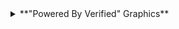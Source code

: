 
<details>
    <summary>**"Powered By Verified" Graphics**</summary>

    <details open>
        <summary>**Signup**</summary>

        **Green:**
        <img src="/img/graphics/1-click-signup-powered-by-verified/svg/green.svg" width="300"/>
        <a download="green.svg" href="/img/graphics/1-click-signup-powered-by-verified/svg/green.svg" title="Green (SVG)">Download SVG</a> | 
        <a download="green.png" href="/img/graphics/1-click-signup-powered-by-verified/png/green.png" title="Green (PNG)">Download PNG</a>

        ---

        **Black:**
        <img src="/img/graphics/1-click-signup-powered-by-verified/svg/black.svg" width="300"/>
        <a download="green.svg" href="/img/graphics/1-click-signup-powered-by-verified/svg/black.svg" title="Black (SVG)">Download SVG</a> | 
        <a download="green.png" href="/img/graphics/1-click-signup-powered-by-verified/png/black.png" title="Black (PNG)">Download PNG</a>

        ---

        **Gray:**
        <img src="/img/graphics/1-click-signup-powered-by-verified/svg/gray.svg" width="300"/>
        <a download="green.svg" href="/img/graphics/1-click-signup-powered-by-verified/svg/gray.svg" title="Gray (SVG)">Download SVG</a> | 
        <a download="green.png" href="/img/graphics/1-click-signup-powered-by-verified/png/gray.png" title="Gray (PNG)">Download PNG</a>
        
        ---

        **White:**
        <img src="/img/graphics/1-click-signup-powered-by-verified/svg/white.svg" width="300"/>
        <a download="green.svg" href="/img/graphics/1-click-signup-powered-by-verified/svg/white.svg" title="White (SVG)">Download SVG</a> | 
        <a download="green.png" href="/img/graphics/1-click-signup-powered-by-verified/png/white.png" title="White (PNG)">Download PNG</a>

    </details>

    <details>
        <summary>**Login**</summary>

        **Green:**
        <img src="/img/graphics/1-click-login-powered-by-verified/svg/green.svg" width="300"/>
        <a download="green.svg" href="/img/graphics/1-click-login-powered-by-verified/svg/green.svg" title="Green (SVG)">Download SVG</a> | 
        <a download="green.png" href="/img/graphics/1-click-login-powered-by-verified/png/green.png" title="Green (PNG)">Download PNG</a>

        ---

        **Black:**
        <img src="/img/graphics/1-click-login-powered-by-verified/svg/black.svg" width="300"/>
        <a download="green.svg" href="/img/graphics/1-click-login-powered-by-verified/svg/black.svg" title="Black (SVG)">Download SVG</a> | 
        <a download="green.png" href="/img/graphics/1-click-login-powered-by-verified/png/black.png" title="Black (PNG)">Download PNG</a>

        ---

        **Gray:**
        <img src="/img/graphics/1-click-login-powered-by-verified/svg/gray.svg" width="300"/>
        <a download="green.svg" href="/img/graphics/1-click-login-powered-by-verified/svg/gray.svg" title="Gray (SVG)">Download SVG</a> | 
        <a download="green.png" href="/img/graphics/1-click-login-powered-by-verified/png/gray.png" title="Gray (PNG)">Download PNG</a>
        
        ---

        **White:**
        <img src="/img/graphics/1-click-login-powered-by-verified/svg/white.svg" width="300"/>
        <a download="green.svg" href="/img/graphics/1-click-login-powered-by-verified/svg/white.svg" title="White (SVG)">Download SVG</a> | 
        <a download="green.png" href="/img/graphics/1-click-login-powered-by-verified/png/white.png" title="White (PNG)">Download PNG</a>
        
    </details>
    
    <details>
        <summary>**Verify**</summary>

        **Green:**
        <img src="/img/graphics/1-click-verify-powered-by-verified/svg/green.svg" width="300"/>
        <a download="green.svg" href="/img/graphics/1-click-verify-powered-by-verified/svg/green.svg" title="Green (SVG)">Download SVG</a> | 
        <a download="green.png" href="/img/graphics/1-click-verify-powered-by-verified/png/green.png" title="Green (PNG)">Download PNG</a>

        ---

        **Black:**
        <img src="/img/graphics/1-click-verify-powered-by-verified/svg/black.svg" width="300"/>
        <a download="green.svg" href="/img/graphics/1-click-verify-powered-by-verified/svg/black.svg" title="Black (SVG)">Download SVG</a> | 
        <a download="green.png" href="/img/graphics/1-click-verify-powered-by-verified/png/black.png" title="Black (PNG)">Download PNG</a>

        ---

        **Gray:**
        <img src="/img/graphics/1-click-verify-powered-by-verified/svg/gray.svg" width="300"/>
        <a download="green.svg" href="/img/graphics/1-click-verify-powered-by-verified/svg/gray.svg" title="Gray (SVG)">Download SVG</a> | 
        <a download="green.png" href="/img/graphics/1-click-verify-powered-by-verified/png/gray.png" title="Gray (PNG)">Download PNG</a>
        
        ---

        **White:**
        <img src="/img/graphics/1-click-verify-powered-by-verified/svg/white.svg" width="300"/>
        <a download="green.svg" href="/img/graphics/1-click-verify-powered-by-verified/svg/white.svg" title="White (SVG)">Download SVG</a> | 
        <a download="green.png" href="/img/graphics/1-click-verify-powered-by-verified/png/white.png" title="White (PNG)">Download PNG</a>
        
    </details>

    <details>
        <summary>**Apply**</summary>

        **Green:**
        <img src="/img/graphics/1-click-apply-powered-by-verified/svg/green.svg" width="300"/>
        <a download="green.svg" href="/img/graphics/1-click-apply-powered-by-verified/svg/green.svg" title="Green (SVG)">Download SVG</a> | 
        <a download="green.png" href="/img/graphics/1-click-apply-powered-by-verified/png/green.png" title="Green (PNG)">Download PNG</a>

        ---

        **Black:**
        <img src="/img/graphics/1-click-apply-powered-by-verified/svg/black.svg" width="300"/>
        <a download="green.svg" href="/img/graphics/1-click-apply-powered-by-verified/svg/black.svg" title="Black (SVG)">Download SVG</a> | 
        <a download="green.png" href="/img/graphics/1-click-apply-powered-by-verified/png/black.png" title="Black (PNG)">Download PNG</a>

        ---

        **Gray:**
        <img src="/img/graphics/1-click-apply-powered-by-verified/svg/gray.svg" width="300"/>
        <a download="green.svg" href="/img/graphics/1-click-apply-powered-by-verified/svg/gray.svg" title="Gray (SVG)">Download SVG</a> | 
        <a download="green.png" href="/img/graphics/1-click-apply-powered-by-verified/png/gray.png" title="Gray (PNG)">Download PNG</a>
        
        ---

        **White:**
        <img src="/img/graphics/1-click-apply-powered-by-verified/svg/white.svg" width="300"/>
        <a download="green.svg" href="/img/graphics/1-click-apply-powered-by-verified/svg/white.svg" title="White (SVG)">Download SVG</a> | 
        <a download="green.png" href="/img/graphics/1-click-apply-powered-by-verified/png/white.png" title="White (PNG)">Download PNG</a>
        
    </details>

    <details>
        <summary>**Access**</summary>

        **Green:**
        <img src="/img/graphics/1-click-access-powered-by-verified/svg/green.svg" width="300"/>
        <a download="green.svg" href="/img/graphics/1-click-access-powered-by-verified/svg/green.svg" title="Green (SVG)">Download SVG</a> | 
        <a download="green.png" href="/img/graphics/1-click-access-powered-by-verified/png/green.png" title="Green (PNG)">Download PNG</a>

        ---

        **Black:**
        <img src="/img/graphics/1-click-access-powered-by-verified/svg/black.svg" width="300"/>
        <a download="green.svg" href="/img/graphics/1-click-access-powered-by-verified/svg/black.svg" title="Black (SVG)">Download SVG</a> | 
        <a download="green.png" href="/img/graphics/1-click-access-powered-by-verified/png/black.png" title="Black (PNG)">Download PNG</a>

        ---

        **Gray:**
        <img src="/img/graphics/1-click-access-powered-by-verified/svg/gray.svg" width="300"/>
        <a download="green.svg" href="/img/graphics/1-click-access-powered-by-verified/svg/gray.svg" title="Gray (SVG)">Download SVG</a> | 
        <a download="green.png" href="/img/graphics/1-click-access-powered-by-verified/png/gray.png" title="Gray (PNG)">Download PNG</a>
        
        ---

        **White:**
        <img src="/img/graphics/1-click-access-powered-by-verified/svg/white.svg" width="300"/>
        <a download="green.svg" href="/img/graphics/1-click-access-powered-by-verified/svg/white.svg" title="White (SVG)">Download SVG</a> | 
        <a download="green.png" href="/img/graphics/1-click-access-powered-by-verified/png/white.png" title="White (PNG)">Download PNG</a>
        
    </details>

    <details>
        <summary>**AutoFill**</summary>

        **Green:**
        <img src="/img/graphics/1-click-autofill-powered-by-verified/svg/green.svg" width="300"/>
        <a download="green.svg" href="/img/graphics/1-click-autofill-powered-by-verified/svg/green.svg" title="Green (SVG)">Download SVG</a> | 
        <a download="green.png" href="/img/graphics/1-click-autofill-powered-by-verified/png/green.png" title="Green (PNG)">Download PNG</a>

        ---

        **Black:**
        <img src="/img/graphics/1-click-autofill-powered-by-verified/svg/black.svg" width="300"/>
        <a download="green.svg" href="/img/graphics/1-click-autofill-powered-by-verified/svg/black.svg" title="Black (SVG)">Download SVG</a> | 
        <a download="green.png" href="/img/graphics/1-click-autofill-powered-by-verified/png/black.png" title="Black (PNG)">Download PNG</a>

        ---

        **Gray:**
        <img src="/img/graphics/1-click-autofill-powered-by-verified/svg/gray.svg" width="300"/>
        <a download="green.svg" href="/img/graphics/1-click-autofill-powered-by-verified/svg/gray.svg" title="Gray (SVG)">Download SVG</a> | 
        <a download="green.png" href="/img/graphics/1-click-autofill-powered-by-verified/png/gray.png" title="Gray (PNG)">Download PNG</a>
        
        ---

        **White:**
        <img src="/img/graphics/1-click-autofill-powered-by-verified/svg/white.svg" width="300"/>
        <a download="green.svg" href="/img/graphics/1-click-autofill-powered-by-verified/svg/white.svg" title="White (SVG)">Download SVG</a> | 
        <a download="green.png" href="/img/graphics/1-click-autofill-powered-by-verified/png/white.png" title="White (PNG)">Download PNG</a>
        
    </details>

</details>
